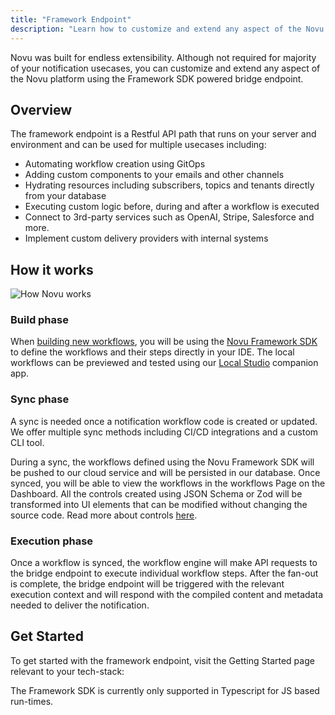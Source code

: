 ```yaml
---
title: "Framework Endpoint"
description: "Learn how to customize and extend any aspect of the Novu platform using the Framework SDK powered bridge endpoint."
---
```


Novu was built for endless extensibility. Although not required for majority of your notification usecases, you can customize and extend any aspect of the Novu platform using the Framework SDK powered bridge endpoint.

## Overview

The framework endpoint is a Restful API path that runs on your server and environment and can be used for multiple usecases including:

- Automating workflow creation using GitOps
- Adding custom components to your emails and other channels
- Hydrating resources including subscribers, topics and tenants directly from your database
- Executing custom logic before, during and after a workflow is executed
- Connect to 3rd-party services such as OpenAI, Stripe, Salesforce and more.
- Implement custom delivery providers with internal systems

## How it works

<img src="/images/novu-works.png" alt="How Novu works" className="rounded-lg border" />

### Build phase

When [building new workflows](/docs/workflow/overview), you will be using the [Novu Framework SDK](/docs/framework/typescript/overview) to define the workflows and their steps directly in your IDE. The local workflows can be previewed and tested using our [Local Studio](/docs/framework/studio) companion app.

### Sync phase

A sync is needed once a notification workflow code is created or updated. We offer multiple sync methods including CI/CD integrations and a custom CLI tool.

During a sync, the workflows defined using the Novu Framework SDK will be pushed to our cloud service and will be persisted in our database. 
Once synced, you will be able to view the workflows in the workflows Page on the Dashboard. All the controls created using JSON Schema or Zod will be transformed into UI elements that can be modified without changing the source code. Read more about controls [here](/docs/framework/controls).

### Execution phase

Once a workflow is synced, the workflow engine will make API requests to the bridge endpoint to execute individual workflow steps.
After the fan-out is complete, the bridge endpoint will be triggered with the relevant execution context and will respond with the compiled content and metadata needed to deliver the notification.

## Get Started

To get started with the framework endpoint, visit the Getting Started page relevant to your tech-stack:

<Cards>
    <Card title="Next.js" href="/framework/quickstart/nextjs" />
    <Card title="Express.js" href="/framework/quickstart/express" />
    <Card title="Remix" href="/framework/quickstart/remix" />
    <Card title="NestJS" href="/framework/quickstart/nestjs" />
    <Card title="Svelte" href="/framework/quickstart/svelte" />
    <Card title="Nuxt" href="/framework/quickstart/nuxt" />
    <Card title="H3" href="/framework/quickstart/h3" />
    <Card title="Lambda" href="/framework/quickstart/lambda" />
</Cards>

<div className="rounded-lg border-l-4 border-yellow-500 bg-yellow-50 p-4 dark:bg-yellow-950">
  <p className="text-sm text-yellow-700 dark:text-yellow-400">
    The Framework SDK is currently only supported in Typescript for JS based run-times.
  </p>
</div>
